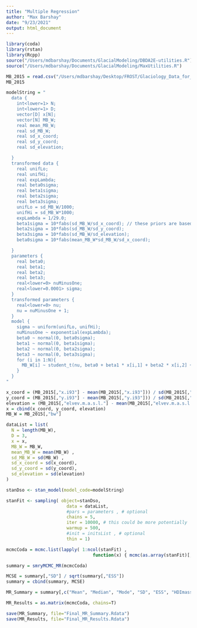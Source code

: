 ```yaml
---
title: "Multiple Regression"
author: "Max Barshay"
date: "9/23/2021"
output: html_document
---
```


```r
library(coda)
library(rstan)
library(Rcpp)
source("/Users/mdbarshay/Documents/GlacialModeling/DBDA2E-utilities.R")
source("/Users/mdbarshay/Documents/GlacialModeling/MaxUtilities.R")
```

```r
MB_2015 = read.csv("/Users/mdbarshay/Desktop/FROST/Glaciology_Data_for_Max/mb_by_year/Mass_balance_data-2015.csv")
MB_2015
```

```r
modelString = "
  data {
    int<lower=1> N;
    int<lower=1> D;
    vector[D] x[N];
    vector[N] MB_W;
    real mean_MB_W;
    real sd_MB_W;
    real sd_x_coord;
    real sd_y_coord;
    real sd_elevation;

  }
  transformed data {
    real unifLo;
    real unifHi;
    real expLambda;
    real beta0sigma;
    real beta1sigma;
    real beta2sigma;
    real beta3sigma;
    unifLo = sd_MB_W/1000;
    unifHi = sd_MB_W*1000;
    expLambda = 1/29.0;
    beta1sigma = 10*fabs(sd_MB_W/sd_x_coord); // these priors are based off ideas from Doing Bayesian Data Analysis by Kruschke
    beta2sigma = 10*fabs(sd_MB_W/sd_y_coord);
    beta3sigma = 10*fabs(sd_MB_W/sd_elevation);
    beta0sigma = 10*fabs(mean_MB_W*sd_MB_W/sd_x_coord);

  }
  parameters {
    real beta0;
    real beta1;
    real beta2;
    real beta3;
    real<lower=0> nuMinusOne;
    real<lower=0.0001> sigma;
  }
  transformed parameters {
    real<lower=0> nu;
    nu = nuMinusOne + 1;
  }
  model {
    sigma ~ uniform(unifLo, unifHi);
    nuMinusOne ~ exponential(expLambda);
    beta0 ~ normal(0, beta0sigma);
    beta1 ~ normal(0, beta1sigma);
    beta2 ~ normal(0, beta2sigma);
    beta3 ~ normal(0, beta3sigma);
    for (i in 1:N){
      MB_W[i] ~ student_t(nu, beta0 + beta1 * x[i,1] + beta2 * x[i,2] + beta3 * x[i,3], sigma); // note that we have a t-distributed linear regression for robustness
    }
  }
"
```

```r
x_coord = (MB_2015[,"x.i93"] - mean(MB_2015[,"x.i93"])) / sd(MB_2015[,"x.i93"])
y_coord = (MB_2015[,"y.i93"] - mean(MB_2015[,"y.i93"])) / sd(MB_2015[,"y.i93"])
elevation = (MB_2015[,"elvev.m.a.s.l."] - mean(MB_2015[,"elvev.m.a.s.l."])) / sd(MB_2015[,"elvev.m.a.s.l."])
x = cbind(x_coord, y_coord, elevation)
MB_W = MB_2015[,"bw"]

dataList = list(
  N = length(MB_W),
  D = 3,
  x = x,
  MB_W = MB_W,
  mean_MB_W = mean(MB_W) ,
  sd_MB_W = sd(MB_W) ,
  sd_x_coord = sd(x_coord),
  sd_y_coord = sd(y_coord),
  sd_elevation = sd(elevation)
)

stanDso <- stan_model(model_code=modelString) 

stanFit <- sampling( object=stanDso, 
                       data = dataList, 
                       #pars = parameters , # optional
                       chains = 5,
                       iter = 10000, # this could be more potentially 
                       warmup = 500, 
                       #init = initsList , # optional
                       thin = 1)

mcmcCoda = mcmc.list(lapply( 1:ncol(stanFit) , 
                                 function(x) { mcmc(as.array(stanFit)[,x,]) }))

summary = smryMCMC_MR(mcmcCoda)

MCSE = summary[,"SD"] / sqrt(summary[,"ESS"])
summary = cbind(summary, MCSE)

MR_Summary = summary[,c("Mean", "Median", "Mode", "SD", "ESS", "HDImass", "HDIlow", "HDIhigh", "MCSE")]

MR_Results = as.matrix(mcmcCoda, chains=T)
```

```r
save(MR_Summary, file="Final_MR_Summary.Rdata")
save(MR_Results, file="Final_MR_Results.Rdata")
```



